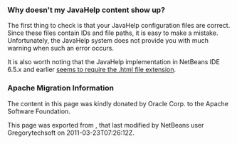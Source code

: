 <!--

    Licensed to the Apache Software Foundation (ASF) under one
    or more contributor license agreements.  See the NOTICE file
    distributed with this work for additional information
    regarding copyright ownership.  The ASF licenses this file
    to you under the Apache License, Version 2.0 (the
    "License"); you may not use this file except in compliance
    with the License.  You may obtain a copy of the License at

      http://www.apache.org/licenses/LICENSE-2.0

    Unless required by applicable law or agreed to in writing,
    software distributed under the License is distributed on an
    "AS IS" BASIS, WITHOUT WARRANTIES OR CONDITIONS OF ANY
    KIND, either express or implied.  See the License for the
    specific language governing permissions and limitations
    under the License.

-->

===Why doesn't my JavaHelp content show up?===
The first thing to check is that your JavaHelp configuration files are correct. Since these files contain IDs and file paths, it is easy to make a mistake. Unfortunately, the JavaHelp system does not provide you with much warning when such an error occurs.

It is also worth noting that the JavaHelp implementation in NetBeans IDE 6.5.x and earlier [http://www.netbeans.org/issues/show_bug.cgi?id=160276 seems to require the .html file extension].

===Apache Migration Information===

The content in this page was kindly donated by Oracle Corp. to the
Apache Software Foundation.

This page was exported from , 
that last modified by NetBeans user Gregorytechsoft 
on 2011-03-23T07:26:12Z.

